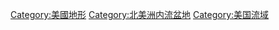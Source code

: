 [[Category:美國地形|Category:美國地形]]
[[Category:北美洲内流盆地|Category:北美洲内流盆地]]
[[Category:美国流域|Category:美国流域]]